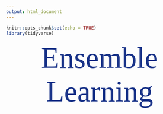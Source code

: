 ```yaml
---
output: html_document
---
```


```r
knitr::opts_chunk$set(echo = TRUE)
library(tidyverse)
```

<p id="title">Ensemble Learning</p>

<br><br>







<style>
@import url('https://fonts.googleapis.com/css?family=Bitter');
#title{
margin: auto;
text-align: center;
font-family: 'Bitter', serif;
color: #183288;
font-size: 80px;
}
</style>